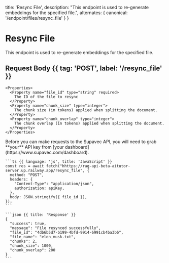   title: 'Resync File',
  description:
    "This endpoint is used to re-generate embeddings for the specified file.",
  alternates: {
    canonical: '/endpoint/files/resync_file'
  }
}

# Resync File

<Row>
  <Col>

  This endpoint is used to re-generate embeddings for the specified file.

  ## Request Body {{ tag: 'POST', label: '/resync_file' }}

    <Properties>
      <Property name="file_id" type="string" required>
        The ID of the file to resync
      </Property>
      <Property name="chunk_size" type="integer">
        The chunk size (in tokens) applied when splitting the document.
      </Property>
      <Property name="chunk_overlap" type="integer">
        The chunk overlap (in tokens) applied when splitting the document.
      </Property>
    </Properties>

  </Col>
  <Col>
    <Note>
      Before you can make requests to the Supavec API, you will need to grab **your**
      API key from [your dashboard](https://www.supavec.com/dashboard).
    </Note>

    ```ts {{ language: 'js', title: 'JavaScript' }}
    const res = await fetch("hhttps://rag-api-beta-aitutor-server.up.railway.app/resync_file", {
      method: "POST",
      headers: {
        "Content-Type": "application/json",
        authorization: apiKey,
      },
      body: JSON.stringify({ file_id }),
    });
    ```

    ```json {{ title: 'Response' }}
    {
      "success": true,
      "message": "File resynced successfully",
      "file_id": "4db6b5d7-b199-4bfd-9914-6991cb4ba3b6",
      "file_name": "elon_musk.txt",
      "chunks": 2,
      "chunk_size": 1000,
      "chunk_overlap": 200
    }
    ```

  </Col>
</Row>